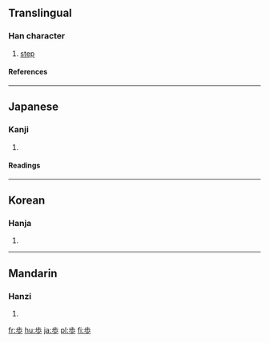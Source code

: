 {{see|步}}

==Translingual==
===Han character===
{{Han char|rn=77|rad=止|as=04|sn=8|four=|canj=X卜中一竹 (XYLMH), 卜中一竹 (YLMH)}}
# [[step]]
====References====
{{Han ref|kx=0576.101|dkj=16284|dj=0966.110|hdz=21441.020|uh=6B69|ud=27497}}

----
==Japanese==
===Kanji===
{{ja-kanji|grade=2|rs=止04}}
# {{defn|Japanese}} 
====Readings====
{{ja-readings|on=[[ほ]] (ho), [[ぶ]] (bu), [[ふ]] (fu)|kun=[[あるく]] (aruku), [[あゆむ]] (ayumu), [[あゆみ]] (ayumi)}}

----
==Korean==
===Hanja===
{{ko-hanja|hangeul=보|eumhun=|rv=bo|mr=po|y=po}}
# {{defn|Korean}}

----
==Mandarin==
===Hanzi===
{{cmn-hanzi|pin=[[bù]] (bu4)|wg=pu<sup>4</sup>}}
# {{defn|Mandarin}}

[[fr:歩]]
[[hu:歩]]
[[ja:歩]]
[[pl:歩]]
[[fi:歩]]